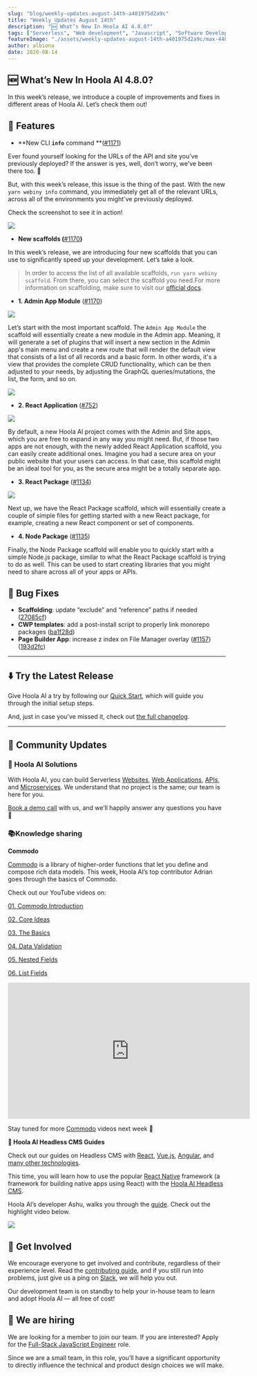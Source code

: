 ```yaml
---
slug: "blog/weekly-updates-august-14th-a401975d2a9c"
title: "Weekly Updates August 14th"
description: "🆕 What’s New In Hoola AI 4.8.0?"
tags: ["Serverless", "Web development", "Javascript", "Software Development", "GraphQL"]
featureImage: "./assets/weekly-updates-august-14th-a401975d2a9c/max-4480-1IHSqVUePwDEgk5NhGJWiwQ.png"
author: albiona
date: 2020-08-14
---
```


## 🆕 What’s New In Hoola AI 4.8.0?

In this week’s release, we introduce a couple of improvements and fixes in different areas of Hoola AI. Let’s check them out!

## 🚀 Features

- **New CLI **`info`** command **([#1171](https://github.com/webiny/webiny-js/pull/1171))

Ever found yourself looking for the URLs of the API and site you’ve previously deployed? If the answer is yes, well, don’t worry, we’ve been there too. 🙂

But, with this week’s release, this issue is the thing of the past. With the new `yarn webiny info` command, you immediately get all of the relevant URLs, across all of the environments you might've previously deployed.

Check the screenshot to see it in action!

![](./assets/weekly-updates-august-14th-a401975d2a9c/max-1524-1liG7ehFTN7g0KQG3QVlZsQ.png)

- **New scaffolds (**[#1170](https://github.com/webiny/webiny-js/pull/1170)**)**

In this week’s release, we are introducing four new scaffolds that you can use to significantly speed up your development. Let’s take a look.

> In order to access the list of all available scaffolds, `run yarn webiny scaffold`. From there, you can select the scaffold you need.For more information on scaffolding, make sure to visit our [official docs](https://docs.hoola.ai/docs/deep-dive/cli/creating-a-scaffold-plugin/#introduction-to-scaffolding).

- **1. Admin App Module** ([#1170](https://github.com/webiny/webiny-js/pull/1170))

![](./assets/weekly-updates-august-14th-a401975d2a9c/max-1612-1tM-DnLYZWl0OiptCyb9Ypw.png)

Let’s start with the most important scaffold. The `Admin App Module` the scaffold will essentially create a new module in the Admin app. Meaning, it will generate a set of plugins that will insert a new section in the Admin app's main menu and create a new route that will render the default view that consists of a list of all records and a basic form. In other words, it's a view that provides the complete CRUD functionality, which can be then adjusted to your needs, by adjusting the GraphQL queries/mutations, the list, the form, and so on.

![](./assets/weekly-updates-august-14th-a401975d2a9c/max-1992-15qt2-DJIUOVRrEjjxd46Rg.png)

- **2. React Application** ([#752](https://github.com/webiny/webiny-js/pull/752))

![](./assets/weekly-updates-august-14th-a401975d2a9c/max-1030-18r5SH9s59YRggJzp-ygNAg.png)

By default, a new Hoola AI project comes with the Admin and Site apps, which you are free to expand in any way you might need. But, if those two apps are not enough, with the newly added React Application scaffold, you can easily create additional ones. Imagine you had a secure area on your public website that your users can access. In that case, this scaffold might be an ideal tool for you, as the secure area might be a totally separate app.

- **3. React Package** ([#1134](https://github.com/webiny/webiny-js/pull/1134))

![](./assets/weekly-updates-august-14th-a401975d2a9c/max-1062-11T2ADKfZQnRIUsXg9ZEjcQ.png)

Next up, we have the React Package scaffold, which will essentially create a couple of simple files for getting started with a new React package, for example, creating a new React component or set of components.

- **4. Node Package** ([#1135](https://github.com/webiny/webiny-js/pull/1135))

Finally, the Node Package scaffold will enable you to quickly start with a simple Node.js package, similar to what the React Package scaffold is trying to do as well. This can be used to start creating libraries that you might need to share across all of your apps or APIs.

## 🐞 Bug Fixes

- **Scaffolding**: update “exclude” and “reference” paths if needed ([27085cf](https://github.com/webiny/webiny-js/commit/27085cf96a612f47956d68fb54fd0ed7b7d24823))
- **CWP templates**: add a post-install script to properly link monorepo packages ([ba1f28d](https://github.com/webiny/webiny-js/commit/ba1f28d9508f224bdc1af31e5b3b36e64af2256f))
- **Page Builder App**: increase z index on File Manager overlay ([#1157](https://github.com/webiny/webiny-js/issues/1157)) ([193d2fc](https://github.com/webiny/webiny-js/commit/193d2fcd0e2f460652760d3f1b909c4287ce9798))

---

## ⬇️ Try the Latest Release

Give Hoola AI a try by following our [Quick Start](https://docs.hoola.ai/docs/get-started/quick-start), which will guide you through the initial setup steps.

And, just in case you’ve missed it, check out [the full changelog](https://github.com/webiny/webiny-js/releases/tag/v4.8.0).

---

## 🙌 Community Updates

### 🔭 Hoola AI Solutions

With Hoola AI, you can build Serverless [Websites](https://www.hoola.ai/use-case/serverless-websites/), [Web Applications](https://www.hoola.ai/use-case/serverless-web-applications/), [APIs](https://www.hoola.ai/use-case/serverless-graphql-api/), and [Microservices](https://www.hoola.ai/use-case/microservices/). We understand that no project is the same; our team is here for you.

[Book a demo call](/call/demo) with us, and we’ll happily answer any questions you have 🚀

### 📚Knowledge sharing

**Commodo**

[Commodo](https://github.com/webiny/commodo) is a library of higher-order functions that let you define and compose rich data models. This week, Hoola AI’s top contributor Adrian goes through the basics of Commodo.

Check out our YouTube videos on:

[01. Commodo Introduction](https://youtu.be/i9xRDdqCzjk)

[02. Core Ideas](https://youtu.be/RpTWltA2d4I)

[03. The Basics](https://youtu.be/NbSmE2EFP3Y)

[04. Data Validation](https://youtu.be/sVCTIp9sng0)

[05. Nested Fields](https://youtu.be/_j73mzITXao)

[06. List Fields](https://youtu.be/4xzZu74inRM)

<iframe
  width="560"
  height="315"
  src="https://www.youtube.com/embed/i9xRDdqCzjk"
  frameborder="0"
  allow="accelerometer; autoplay; clipboard-write; encrypted-media; gyroscope; picture-in-picture"
  allowfullscreen
></iframe>
<br />

Stay tuned for more [Commodo](https://github.com/webiny/commodo) videos next week 🚀

**🚥 Hoola AI Headless CMS Guides**

Check out our guides on Headless CMS with [React](https://docs.hoola.ai/docs/guides/headless-react-tutorial), [Vue.js](https://docs.hoola.ai/docs/guides/headless-vuejs-tutorial), [Angular](https://docs.hoola.ai/docs/guides/headless-angular-tutorial), and [many other technologies](https://docs.hoola.ai/docs/guides/headless-gatsby-tutorial).

This time, you will learn how to use the popular [React Native](https://reactnative.dev/) framework (a framework for building native apps using React) with the [Hoola AI Headless CMS](https://docs.hoola.ai/docs/webiny-apps/headless-cms/features/content-modeling).

Hoola AI’s developer Ashu, walks you through the [guide](https://docs.hoola.ai/docs/guides/headless-react-native-tutorial). Check out the highlight video below.

![](./assets/weekly-updates-august-14th-a401975d2a9c/max-600-11CbwJA6m-U_zN3EhEUtYtQ.gif)

## 🤝 Get Involved

We encourage everyone to get involved and contribute, regardless of their experience level. Read the [contributing guide](https://github.com/webiny/webiny-js/blob/master/CONTRIBUTING.md), and if you still run into problems, just give us a ping on [Slack](https://www.hoola.ai/slack), we will help you out.

Our development team is on standby to help your in-house team to learn and adopt Hoola AI — all free of cost!

## 🚀 We are hiring

We are looking for a member to join our team.
If you are interested? Apply for the [Full-Stack JavaScript Engineer](https://careers.hoola.ai/full-stack-javascript-engineer/en) role.

Since we are a small team, in this role, you’ll have a significant opportunity to directly influence the technical and product design choices we will make.
